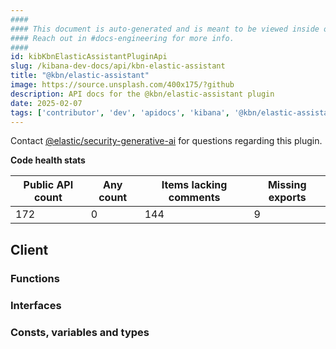 ```yaml
---
####
#### This document is auto-generated and is meant to be viewed inside our experimental, new docs system.
#### Reach out in #docs-engineering for more info.
####
id: kibKbnElasticAssistantPluginApi
slug: /kibana-dev-docs/api/kbn-elastic-assistant
title: "@kbn/elastic-assistant"
image: https://source.unsplash.com/400x175/?github
description: API docs for the @kbn/elastic-assistant plugin
date: 2025-02-07
tags: ['contributor', 'dev', 'apidocs', 'kibana', '@kbn/elastic-assistant']
---
```




Contact [@elastic/security-generative-ai](https://github.com/orgs/elastic/teams/security-generative-ai) for questions regarding this plugin.

**Code health stats**

| Public API count  | Any count | Items lacking comments | Missing exports |
|-------------------|-----------|------------------------|-----------------|
| 172 | 0 | 144 | 9 |

## Client

### Functions
<DocDefinitionList data={kbnElasticAssistantObj.client.functions}/>

### Interfaces
<DocDefinitionList data={kbnElasticAssistantObj.client.interfaces}/>

### Consts, variables and types
<DocDefinitionList data={kbnElasticAssistantObj.client.misc}/>

